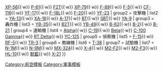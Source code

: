 {{Navbox
| name = Northrop aircraft
| title = {{flagicon|USA}}[[诺斯洛普公司|诺斯洛普]]飛機
| group1 = 戰鬥機
| list1 = [[Northrop A-17|FT]]{{·w}} [[XP-56 Black Bullet|XP-56]]{{·w}} [[P-61戰鬥機|P-61]]{{·w}} [[P-61戰鬥機|F2T]]{{·w}} [[XP-79 Flying Ram|XP-79]]{{·w}} [[F-89戰鬥機|F-89]]{{·w}} [[F-5自由鬥士戰鬥機|F-5]]{{·w}} [[CF-116 Freedom Fighter|CF-116]]{{·w}} [[YF-17戰鬥機|YF-17]]{{·w}} [[F/A-18黃蜂式戰鬥攻擊機|F-18L]]{{·w}} [[F-20虎鲨战斗机|F-20]]{{·w}} [[YF-23戰鬥機|YF-23]] 
| group2 = 攻擊機
| list2 = [[A-16攻擊機|YA-13]]{{·w}} [[A-16攻擊機|XA-16]]{{·w}} [[A-17攻擊機|A-17]]{{·w}} [[Northrop BT|BT]]{{·w}} [[SBD無畏式俯衝轟炸機|SBT]]{{·w}} [[Northrop YA-9|YA-9]]
| group3 = 轟炸機
| list3 = [[Northrop YB-35|YB-35]]{{·w}} [[Northrop YB-35|B2T]]{{·w}} [[Northrop YB-49|YB-49]]{{·w}} [[SM-62 Snark|B-62]]{{·w}} [[B-2幽灵战略轰炸机|B-2]]{{·w}} [[B-21突襲者戰略轟炸機|B-21]]
| group4 = 運輸機
| list4 = [[Northrop Alpha|Alpha]]{{·w}} [[C-19 Alpha|C-19]]{{·w}} [[Northrop Beta|Beta]]{{·w}} [[Northrop Gamma|C-100 Gamma]]{{·w}} [[Northrop Delta|RT Delta]]{{·w}} [[C-125 Raider|YC-125]]
| group5 = 偵察機
| list5 = [[P-61戰鬥機|F-15]]{{·w}} [[F-5自由鬥士戰鬥機|RF-5]]{{·w}} [[TR-3A Black Manta|TR-3]]
| group6 = 教練機
| list6 = [[T-38教練機|T-38]]
| group7 = 試驗機
| list7 = [[Northrop N-1M|N-1M]]{{·w}} [[Northrop N-9M|N-9M]]{{·w}} [[Northrop MX-324|MX-324]]{{·w}} [[X-4試驗機|X-4]]{{·w}} [[Northrop M2-F2|M2-F2]]{{·w}} [[Northrop M2-F3|M2-F3]]{{·w}} [[Northrop HL-10|HL-10]]{{·w}} [[默藍驗證機|默藍]]{{·w}} [[Northrop X-21|X-21]]
}}<noinclude>
[[Category:航空模板]]
[[Category:軍事模板]]
</noinclude>